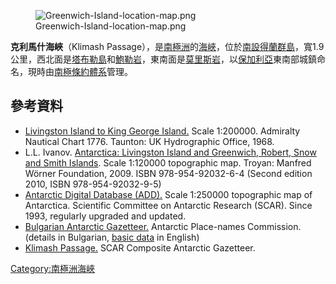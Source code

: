 {{coord|62|21|25|S|59|47|50|W|display=title}}

[[Image:Greenwich-Island-location-map.png|thumb]]

'''克利馬什海峽'''（Klimash Passage），是[[南極洲|南極洲]]的[[海峽|海峽]]，位於[[南設得蘭群島|南設得蘭群島]]，寬1.9公里，西北面是[[塔布勒島|塔布勒島]]和[[鮑勒岩|鮑勒岩]]，東南面是[[莫里斯岩|莫里斯岩]]，以[[保加利亞|保加利亞]]東南部城鎮命名，現時由[[南極條約體系|南極條約體系]]管理。

==參考資料==
* [https://web.archive.org/web/20140204003557/http://www.nauticalcharts.biz/page%2Cshop.product_details/flypage%2Cflypage.tpl/product_id%2C4229/category_id%2C226/option%2Ccom_virtuemart/Itemid%2C55.html Livingston Island to King George Island.]  Scale 1:200000.  Admiralty Nautical Chart 1776.  Taunton: UK Hydrographic Office, 1968.
* L.L. Ivanov. [http://apcbg.org/image023.jpg Antarctica: Livingston Island and Greenwich, Robert, Snow and Smith Islands]{{Wayback|url=http://apcbg.org/image023.jpg |date=20080424075823 }}. Scale 1:120000 topographic map. Troyan: Manfred Wörner Foundation, 2009. ISBN 978-954-92032-6-4 (Second edition 2010, ISBN 978-954-92032-9-5)
* [http://www.add.scar.org Antarctic Digital Database (ADD).]{{Wayback|url=http://www.add.scar.org/ |date=20170305000653 }} Scale 1:250000 topographic map of Antarctica. Scientific Committee on Antarctic Research (SCAR). Since 1993, regularly upgraded and updated.
* [http://apcbg.org/gazet-bg.doc Bulgarian Antarctic Gazetteer.]{{Wayback|url=http://apcbg.org/gazet-bg.doc |date=20131012104624 }} Antarctic Place-names Commission. (details in Bulgarian, [http://apcbg.org/gazet.htm basic data]{{Wayback|url=http://apcbg.org/gazet.htm |date=20160304071225 }} in English)
* [https://data.aad.gov.au/aadc/gaz/scar/display_name.cfm?gaz_id=137708 Klimash Passage.]{{Wayback|url=https://data.aad.gov.au/aadc/gaz/scar/display_name.cfm?gaz_id=137708 |date=20140513012404 }} SCAR Composite Antarctic Gazetteer.

{{南设得兰群岛}}

{{Antarctica-geo-stub}}

[[Category:南極洲海峽|Category:南極洲海峽]]